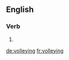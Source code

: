 ==English==

===Verb===
{{head|en}}

# {{present participle of|volley|lang=en}}

[[de:volleying]]
[[fr:volleying]]